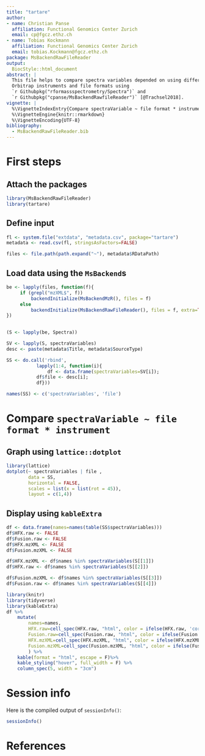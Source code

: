 ```yaml
---
title: "tartare"
author:
- name: Christian Panse
  affiliation: Functional Genomics Center Zurich
  email: cp@fgcz.ethz.ch
- name: Tobias Kockmann
  affiliation: Functional Genomics Center Zurich
  email: tobias.Kockmann@fgcz.ethz.ch
package: MsBackendRawFileReader
output:
  BiocStyle::html_document
abstract: |
  This file helps to compare spectra variables depended on using different
  Orbitrap instruments and file formats using 
  `r Githubpkg("rformassspectrometry/Spectra")` and 
  `r Githubpkg("cpanse/MsBackendRawfileReader")` [@Trachsel2018].
vignette: |
  %\VignetteIndexEntry{Compare spectraVariable ~ file format * instrument}
  %\VignetteEngine{knitr::rmarkdown}
  %\VignetteEncoding{UTF-8}
bibliography:
  - MsBackendRawFileReader.bib
---
```



# First steps

## Attach the packages

```r
library(MsBackendRawFileReader)
library(tartare)
```

## Define input

```r
fl <- system.file("extdata", "metadata.csv", package="tartare")   
metadata <- read.csv(fl, stringsAsFactors=FALSE)

files <- file.path(path.expand("~"), metadata$RDataPath)
```


## Load data using the `MsBackend`s

```r

be <- lapply(files, function(f){
     if (grepl("mzXML$", f))
         backendInitialize(MsBackendMzR(), files = f)
     else
         backendInitialize(MsBackendRawFileReader(), files = f, extra=TRUE)
})
   

(S <- lapply(be, Spectra))
```


```r
SV <- lapply(S, spectraVariables)
desc <- paste(metadata$Title, metadata$SourceType)

SS <- do.call('rbind', 
           lapply(1:4, function(i){
               df <- data.frame(spectraVariables=SV[i]);
           df$file <- desc[i]; 
           df}))

names(SS) <- c('spectraVariables', 'file')
```

# Compare `spectraVariable ~ file format * instrument`


## Graph using `lattice::dotplot`

```r
library(lattice)
dotplot(~ spectraVariables | file ,
        data = SS,
        horizontal = FALSE,
        scales = list(x = list(rot = 45)),
        layout = c(1,4))
```


## Display using `kableExtra`

```r
df <- data.frame(names=names(table(SS$spectraVariables)))
df$HFX.raw <- FALSE
df$Fusion.raw <- FALSE
df$HFX.mzXML <- FALSE
df$Fusion.mzXML <- FALSE

df$HFX.mzXML <- df$names %in% spectraVariables(S[[1]])
df$HFX.raw <- df$names %in% spectraVariables(S[[2]])

df$Fusion.mzXML <- df$names %in% spectraVariables(S[[3]])
df$Fusion.raw <- df$names %in% spectraVariables(S[[4]])

```

```r
library(knitr)
library(tidyverse)
library(kableExtra)
df %>% 
    mutate(
        names=names,
        HFX.raw=cell_spec(HFX.raw, "html", color = ifelse(HFX.raw, 'cornflowerblue', 'white')),
        Fusion.raw=cell_spec(Fusion.raw, "html", color = ifelse(Fusion.raw, 'cornflowerblue', 'white')),
        HFX.mzXML=cell_spec(HFX.mzXML, "html", color = ifelse(HFX.mzXML, 'cornflowerblue', 'white')),
        Fusion.mzXML=cell_spec(Fusion.mzXML, "html", color = ifelse(Fusion.mzXML, 'cornflowerblue', 'white'))
        ) %>%
    kable(format = "html", escape = F)%>%
    kable_styling("hover", full_width = F) %>%
    column_spec(5, width = "3cm") 
```

# Session info

Here is the compiled output of `sessionInfo()`:

```r
sessionInfo()
```


# References